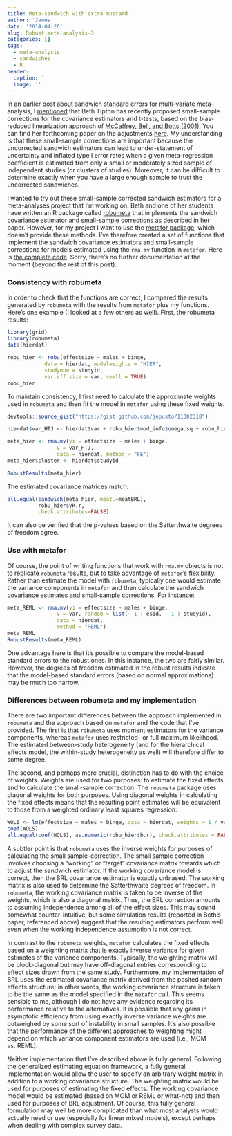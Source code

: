 ```yaml
---
title: Meta-sandwich with extra mustard
author: 'James'
date: '2014-04-26'
slug: Robust-meta-analysis-3
categories: []
tags:
  - meta-analysis
  - sandwiches
  - R
header:
  caption: ''
  image: ''
---
```


In an earlier post about sandwich standard errors for multi-variate meta-analysis, I [mentioned](/Robust-meta-analysis-1/) that Beth Tipton has recently proposed small-sample corrections for the covariance estimators and t-tests, based on the bias-reduced linearization approach of [McCaffrey, Bell, and Botts (2001)](http://www.amstat.org/sections/SRMS/Proceedings/y2001/Proceed/00264.pdf). 
You can find her forthcoming paper on the adjustments [here](http://blogs.cuit.columbia.edu/let2119/files/2013/03/Tipton-RVE-Small-to-share.pdf). 
My understanding is that these small-sample corrections are important because the uncorrected sandwich estimators can lead to under-statement of uncertainty and inflated type I error rates when a given meta-regression coefficient is estimated from only a small or moderately sized sample of independent studies (or clusters of studies). 
Moreover, it can be difficult to determine exactly when you have a large enough sample to trust the uncorrected sandwiches. 

I wanted to try out these small-sample corrected sandwich estimators for a meta-analyses project that I'm working on. Beth and one of her students have written an R package called [robumeta](http://cran.r-project.org/web/packages/robumeta/index.html) that implements the sandwich covariance estimator and small-sample corrections as described in her paper. 
However, for my project I want to use the [metafor package](http://www.metafor-project.org/), which doesn't provide these methods. 
I've therefore created a set of functions that implement the sandwich covariance estimators and small-sample corrections for models estimated using the `rma.mv` function in `metafor`. 
Here is [the complete code](https://gist.github.com/jepusto/11302318). Sorry, there's no further documentation at the moment (beyond the rest of this post).

### Consistency with robumeta

In order to check that the functions are correct, I compared the results generated by `robumeta` with the results from `metafor` plus my functions. Here's one example (I looked at a few others as well). First, the robumeta results:
```r
library(grid)
library(robumeta)
data(hierdat)

robu_hier <- robu(effectsize ~ males + binge,
            data = hierdat, modelweights = "HIER",
            studynum = studyid,
            var.eff.size = var, small = TRUE)
robu_hier
```

To maintain consistency, I first need to calculate the approximate weights used in `robumeta` and then fit the model in `metafor` using these fixed weights. 

```r
devtools::source_gist("https://gist.github.com/jepusto/11302318")

hierdat$var_HTJ <- hierdat$var + robu_hier$mod_info$omega.sq + robu_hier$mod_info$tau.sq

meta_hier <- rma.mv(yi = effectsize ~ males + binge, 
                V = var_HTJ, 
                data = hierdat, method = "FE")
meta_hier$cluster <- hierdat$studyid

RobustResults(meta_hier)
```

The estimated covariance matrices match:
```r
all.equal(sandwich(meta_hier, meat.=meatBRL), 
          robu_hier$VR.r, 
          check.attributes=FALSE)
```

It can also be verified that the p-values based on the Satterthwaite degrees of freedom agree.

### Use with metafor

Of course, the point of writing functions that work with `rma.mv` objects is not to replicate `robumeta` results, but to take advantage of `metafor`'s flexibility. Rather than estimate the model with `robumeta`, typically one would estimate the variance components in `metafor` and then calculate the sandwich covariance estimates and small-sample corrections. For instance:

```r
meta_REML <- rma.mv(yi = effectsize ~ males + binge, 
                V = var, random = list(~ 1 | esid, ~ 1 | studyid), 
                data = hierdat,
                method = "REML")
meta_REML
RobustResults(meta_REML)
```

One advantage here is that it's possible to compare the model-based standard errors to the robust ones. In this instance, the two are fairly similar. However, the degrees of freedom estimated in the robust results indicate that the model-based standard errors (based on normal approximations) may be much too narrow.

### Differences between robumeta and my implementation

There are two important differences between the approach implemented in `robumeta` and the approach based on `metafor` and the code that I've provided. The first is that `robumeta` uses moment estimators for the variance components, whereas `metafor` uses restricted- or full maximum likelihood. The estimated between-study heterogeneity (and for the hierarchical effects model, the within-study heterogeneity as well) will therefore differ to some degree. 

The second, and perhaps more crucial, distinction has to do with the choice of weights. Weights are used for two purposes: to estimate the fixed effects and to calculate the small-sample correction. The `robumeta` package uses diagonal weights for both purposes. Using diagonal weights in calculating the fixed effects means that the resulting point estimates will be equivalent to those from a weighted ordinary least squares regression: 

```r
WOLS <- lm(effectsize ~ males + binge, data = hierdat, weights = 1 / var_HTJ)
coef(WOLS)
all.equal(coef(WOLS), as.numeric(robu_hier$b.r), check.attributes = FALSE)
```

A subtler point is that `robumeta` uses the inverse weights for purposes of calculating the small sample-correction. The small sample correction involves choosing a "working" or "target" covariance matrix towards which to adjust the sandwich estimator. If the working covariance model is correct, then the BRL covariance estimator is exactly unbiased. The working matrix is also used to determine the Satterthwaite degrees of freedom. In `robumeta`, the working covariance matrix is taken to be inverse of the weights, which is also a diagonal matrix. Thus, the BRL correction amounts to assuming independence among all of the effect sizes. This may sound somewhat counter-intuitive, but  some simulation results (reported in Beth's paper, referenced above) suggest that the resulting estimators perform well even when the working independence assumption is not correct.

In contrast to the `robumeta` weights, `metafor` calculates the fixed effects based on a weighting matrix that is exactly inverse variance for given estimates of the variance components. Typically, the weighting matrix will be block-diagonal but may have off-diagonal entries corresponding to effect sizes drawn from the same study. Furthermore, my implementation of BRL uses the estimated covariance matrix derived from the posited random effects structure; in other words, the working covariance structure is taken to be the same as the model specified in the `metafor` call. This seems sensible to me, although I do not have any evidence regarding its performance relative to the alternatives. It is possible that any gains in asymptotic efficiency from using exactly inverse variance weights are outweighed by some sort of instability in small samples. It's also possible that the performance of the different approaches to weighting might depend on which variance component estimators are used (i.e., MOM vs. REML). 

Neither implementation that I've described above is fully general. Following the generalized estimating equation framework, a fully general implementation would allow the user to specify an arbitrary weight matrix in addition to a working covariance structure. The weighting matrix would be used for purposes of estimating the fixed effects. The working covariance model would be estimated (based on MOM or REML or what-not) and then used for purposes of BRL adjustment. Of course, this fully general formulation may well be more complicated than what most analysts would actually need or use (especially for linear mixed models), except perhaps when dealing with complex survey data. 
